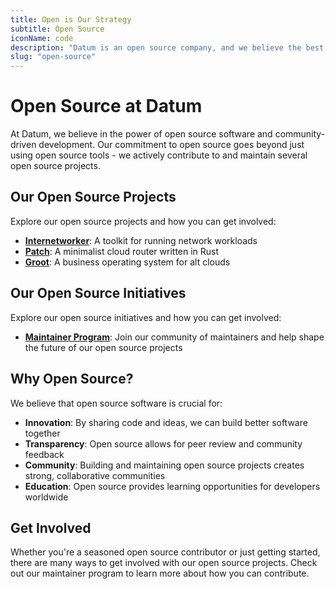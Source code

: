 ```yaml
---
title: Open is Our Strategy
subtitle: Open Source
iconName: code
description: "Datum is an open source company, and we believe the best software is built in the open. In addition to the core projects that we lead and maintain, we lean into open source projects and companies wherever possible."
slug: "open-source"
---
```



# Open Source at Datum

At Datum, we believe in the power of open source software and community-driven development. Our commitment to open source goes beyond just using open source tools - we actively contribute to and maintain several open source projects.

## Our Open Source Projects

Explore our open source projects and how you can get involved:

- **[Internetworker](/open-source/internetworker)**: A toolkit for running network workloads
- **[Patch](/open-source/patch)**: A minimalist cloud router written in Rust
- **[Groot](/open-source/groot)**: A business operating system for alt clouds

## Our Open Source Initiatives

Explore our open source initiatives and how you can get involved:

- **[Maintainer Program](/open-source/maintainers)**: Join our community of maintainers and help shape the future of our open source projects

## Why Open Source?

We believe that open source software is crucial for:

- **Innovation**: By sharing code and ideas, we can build better software together
- **Transparency**: Open source allows for peer review and community feedback
- **Community**: Building and maintaining open source projects creates strong, collaborative communities
- **Education**: Open source provides learning opportunities for developers worldwide

## Get Involved

Whether you're a seasoned open source contributor or just getting started, there are many ways to get involved with our open source projects. Check out our maintainer program to learn more about how you can contribute.
